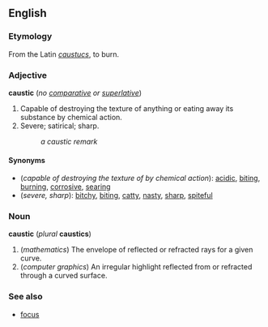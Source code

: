 ==English==
===Etymology===
From the Latin ''[[caustucs]]'', to burn.<!--Surely this is wrong: "caustucs" doesn't have the form of a Latin verb-->

===Adjective===
'''caustic''' (''no [[comparative]] or [[superlative]]'')

# Capable of destroying the texture of anything or eating away its substance by chemical action.
# Severe; satirical; sharp.
#:''a caustic remark''

====Synonyms====

*(''capable of destroying the texture of by chemical action''): [[acidic]], [[biting]], [[burning]], [[corrosive]], [[searing]]
*(''severe, sharp''): [[bitchy]], [[biting]], [[catty]], [[nasty]], [[sharp]], [[spiteful]]

===Noun===
'''caustic''' (''plural'' '''caustics''')

#(''mathematics'') The envelope of reflected or refracted rays for a given curve.
#(''computer graphics'') An irregular highlight reflected from or refracted through a curved surface.

===See also===
*[[focus]] <!-- Perhaps we should mention why -->